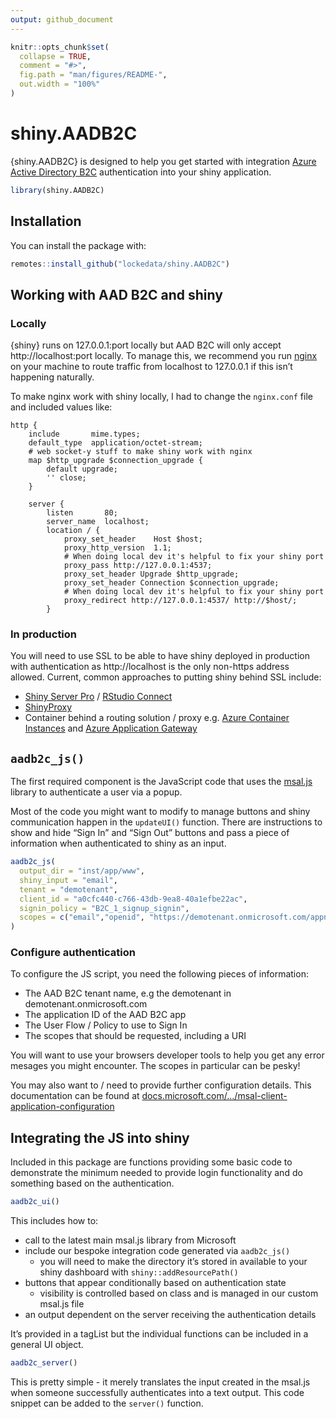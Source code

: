 ```yaml
---
output: github_document
---
```


<!-- README.md is generated from README.Rmd. Please edit that file -->

```r
knitr::opts_chunk$set(
  collapse = TRUE,
  comment = "#>",
  fig.path = "man/figures/README-",
  out.width = "100%"
)
```

# shiny.AADB2C

<!-- badges: start -->
<!-- badges: end -->

{shiny.AADB2C} is designed to help you get started with integration [Azure Active Directory B2C](https://azure.microsoft.com/en-us/services/active-directory-b2c/) authentication into your shiny application.

```r
library(shiny.AADB2C)
```


## Installation

You can install the package with:

```r
remotes::install_github("lockedata/shiny.AADB2C")
```


## Working with AAD B2C and shiny
### Locally
{shiny} runs on 127.0.0.1:port locally but AAD B2C will only accept http://localhost:port locally. To manage this, we recommend you run [nginx](http://nginx.org/) on your machine to route traffic from localhost to 127.0.0.1 if this isn't happening naturally.

To make nginx work with shiny locally, I had to change the `nginx.conf` file and included values like:

```
http {
    include       mime.types;
    default_type  application/octet-stream;
    # web socket-y stuff to make shiny work with nginx
    map $http_upgrade $connection_upgrade {
        default upgrade;
        '' close;
    }

    server {
        listen       80;
        server_name  localhost;
        location / {
            proxy_set_header    Host $host;
            proxy_http_version  1.1;
            # When doing local dev it's helpful to fix your shiny port
            proxy_pass http://127.0.0.1:4537;
            proxy_set_header Upgrade $http_upgrade;
            proxy_set_header Connection $connection_upgrade;
            # When doing local dev it's helpful to fix your shiny port
            proxy_redirect http://127.0.0.1:4537/ http://$host/;
        }
```

### In production
You will need to use SSL to be able to have shiny deployed in production with authentication as http://localhost is the only non-https address allowed. Current, common approaches to putting shiny behind SSL include:

- [Shiny Server Pro](https://rstudio.com/products/shiny-server-pro/) / [RStudio Connect](https://rstudio.com/products/connect/)
- [ShinyProxy](https://www.shinyproxy.io/)
- Container behind a routing solution / proxy e.g. [Azure Container Instances](https://azure.microsoft.com/en-us/services/container-instances/) and [Azure Application Gateway](https://docs.microsoft.com/en-us/azure/application-gateway/overview)

## `aadb2c_js()`
The first required component is the JavaScript code that uses the [msal.js](https://github.com/AzureAD/microsoft-authentication-library-for-js) library to authenticate a user via a popup. 

Most of the code you might want to modify to manage buttons and shiny communication happen in the `updateUI()` function. There are instructions to show and hide "Sign In" and "Sign Out" buttons and pass a piece of information when authenticated to shiny as an input. 

```r
aadb2c_js(
  output_dir = "inst/app/www",
  shiny_input = "email",
  tenant = "demotenant",
  client_id = "a0cfc440-c766-43db-9ea8-40a1efbe22ac",
  signin_policy = "B2C_1_signup_signin",
  scopes = c("email","openid", "https://demotenant.onmicrosoft.com/appname/read"
)
```

### Configure authentication
To configure the JS script, you need the following pieces of information:


- The AAD B2C tenant name, e.g the demotenant in demotenant.onmicrosoft.com
- The application ID of the AAD B2C app
- The User Flow / Policy to use to Sign In
- The scopes that should be requested, including a URI

You will want to use your browsers developer tools to help you get any error mesages you might encounter. The scopes in particular can be pesky!

You may also want to / need to provide further configuration details. This documentation can be found at [docs.microsoft.com/.../msal-client-application-configuration](https://docs.microsoft.com/en-us/azure/active-directory/develop/msal-client-application-configuration)

## Integrating the JS into shiny
Included in this package are functions providing some basic code to demonstrate the minimum needed to provide login functionality and do something based on the authentication.

```r
aadb2c_ui()
```

This includes how to:


- call to the latest main msal.js library from Microsoft
- include our bespoke integration code generated via `aadb2c_js()`
  + you will need to make the directory it's stored in available to your shiny dashboard with `shiny::addResourcePath()`
- buttons that appear conditionally based on authentication state
  + visibility is controlled based on class and is managed in our custom msal.js file
- an output dependent on the server receiving the authentication details

It's provided in a tagList but the individual functions can be included in a general UI object.

```r
aadb2c_server()
```

This is pretty simple - it merely translates the input created in the msal.js when someone successfully authenticates into a text output. This code snippet can be added to the `server()` function.


